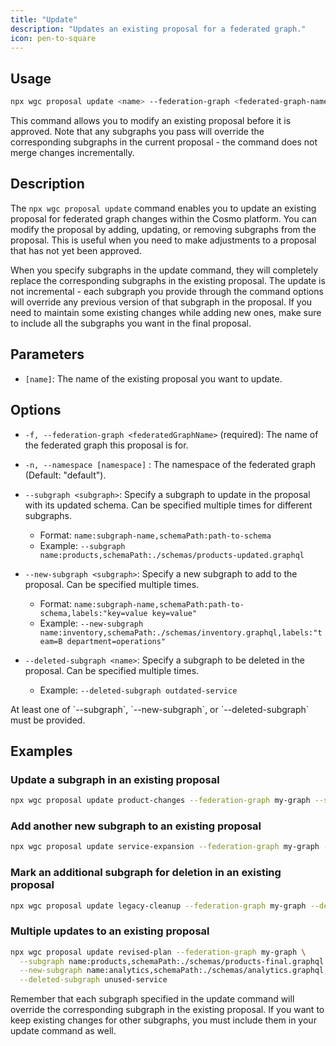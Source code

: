 ```yaml
---
title: "Update"
description: "Updates an existing proposal for a federated graph."
icon: pen-to-square
---
```


## Usage

```bash
npx wgc proposal update <name> --federation-graph <federated-graph-name> (--subgraph <subgraph> --new-subgraph <subgraph> --deleted-subgraph <subgraph-name>)... [options]
```

<Info>
  This command allows you to modify an existing proposal before it is approved.
  Note that any subgraphs you pass will override the corresponding subgraphs in
  the current proposal - the command does not merge changes incrementally.
</Info>

## Description

The `npx wgc proposal update` command enables you to update an existing proposal for federated graph changes within the Cosmo platform. You can modify the proposal by adding, updating, or removing subgraphs from the proposal. This is useful when you need to make adjustments to a proposal that has not yet been approved.

When you specify subgraphs in the update command, they will completely replace the corresponding subgraphs in the existing proposal. The update is not incremental - each subgraph you provide through the command options will override any previous version of that subgraph in the proposal. If you need to maintain some existing changes while adding new ones, make sure to include all the subgraphs you want in the final proposal.

## **Parameters**

- `[name]`: The name of the existing proposal you want to update.

## **Options**

- `-f, --federation-graph <federatedGraphName>` (required): The name of the federated graph this proposal is for.

- `-n, --namespace [namespace]` : The namespace of the federated graph (Default: "default").

- `--subgraph <subgraph>`: Specify a subgraph to update in the proposal with its updated schema. Can be specified multiple times for different subgraphs.

  - Format: `name:subgraph-name,schemaPath:path-to-schema`
  - Example: `--subgraph name:products,schemaPath:./schemas/products-updated.graphql`

- `--new-subgraph <subgraph>`: Specify a new subgraph to add to the proposal. Can be specified multiple times.

  - Format: `name:subgraph-name,schemaPath:path-to-schema,labels:"key=value key=value"`
  - Example: `--new-subgraph name:inventory,schemaPath:./schemas/inventory.graphql,labels:"team=B department=operations"`

- `--deleted-subgraph <name>`: Specify a subgraph to be deleted in the proposal. Can be specified multiple times.
  - Example: `--deleted-subgraph outdated-service`

<Note>
  At least one of `--subgraph`, `--new-subgraph`, or `--deleted-subgraph` must be provided.
</Note>

## **Examples**

### Update a subgraph in an existing proposal

```bash
npx wgc proposal update product-changes --federation-graph my-graph --subgraph name:products,schemaPath:./schemas/products-revised.graphql
```

### Add another new subgraph to an existing proposal

```bash
npx wgc proposal update service-expansion --federation-graph my-graph --new-subgraph name:inventory,schemaPath:./schemas/inventory.graphql,labels:"team=operations"
```

### Mark an additional subgraph for deletion in an existing proposal

```bash
npx wgc proposal update legacy-cleanup --federation-graph my-graph --deleted-subgraph another-legacy-service
```

### Multiple updates to an existing proposal

```bash
npx wgc proposal update revised-plan --federation-graph my-graph \
  --subgraph name:products,schemaPath:./schemas/products-final.graphql \
  --new-subgraph name:analytics,schemaPath:./schemas/analytics.graphql,labels:"team=data" \
  --deleted-subgraph unused-service
```

<Warning>
  Remember that each subgraph specified in the update command will override the
  corresponding subgraph in the existing proposal. If you want to keep existing
  changes for other subgraphs, you must include them in your update command as
  well.
</Warning>
